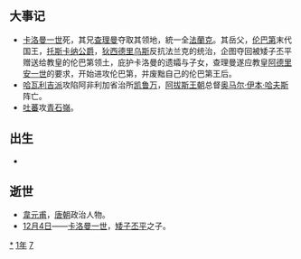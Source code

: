 {{yearTOC|771|唐'''[[大曆|大曆]]六年'''；南诏'''[[长寿_(阁罗凤)|长寿]]三年'''；日本'''[[寶龜|寶龜]]二年'''；渤海国'''[[大興_(大欽茂)|大興]]三十四年'''}}

== 大事记 ==
*[[卡洛曼一世|卡洛曼一世]]死，其兄[[查理曼|查理曼]]夺取其领地，統一全[[法蘭克|法蘭克]]。其岳父，[[伦巴第|伦巴第]]末代国王，[[托斯卡纳公爵|托斯卡纳公爵]]，[[狄西德里乌斯|狄西德里乌斯]]反抗法兰克的统治，企图夺回被矮子丕平赠送给教皇的伦巴第领土，庇护卡洛曼的遗孀与子女，查理曼遂应教皇[[阿德里安一世|阿德里安一世]]的要求，开始进攻伦巴第，并废黜自己的伦巴第王后。
*[[哈瓦利吉派|哈瓦利吉派]]攻陷阿非利加省治所[[凯鲁万|凯鲁万]]，[[阿拔斯王朝|阿拔斯王朝]]总督[[奥马尔·伊本·哈夫斯|奥马尔·伊本·哈夫斯]]阵亡。
*[[吐蕃|吐蕃]]攻[[青石嶺|青石嶺]]。

== 出生 ==
*

== 逝世 ==
{{Wikisource year mention}}
*[[韋元甫|韋元甫]]，[[唐朝|唐朝]]政治人物。
*[[12月4日|12月4日]]——[[卡洛曼一世|卡洛曼一世]]，[[矮子丕平|矮子丕平]]之子。

[[Category:771年|*]]
[[Category:770年代|1年]]
[[Category:8世纪各年|7]]
